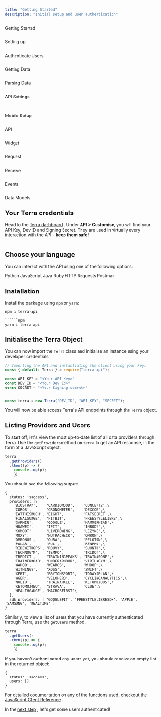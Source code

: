 ```yaml
---
title: "Getting Started"
description: "Initial setup and user authentication"
---
```

Getting Started  
  
<img className="block" src="images/terradocs_s3_eu_west_2_amazonaws_com/_icons_getting_started.png" alt="" />

Setting up  
  
<img className="block" src="images/terradocs_s3_eu_west_2_amazonaws_com/_icons_install_on_backend.png" alt="" />

Authenticate Users  
  
<img className="block" src="images/terradocs_s3_eu_west_2_amazonaws_com/_icons_authenticate_users.png" alt="" />

Getting Data  
  
<img className="block" src="images/terradocs_s3_eu_west_2_amazonaws_com/_icons_receive_data.png" alt="" />

Parsing Data  
  
<img className="block" src="images/terradocs_s3_eu_west_2_amazonaws_com/_icons_understand_our_data.png" alt="" />

API Settings  
  
<img className="block" src="images/terradocs_s3_eu_west_2_amazonaws_com/_icons_customise_terra.png" alt="" />

<img className="block" src="images/terradocs_s3_eu_west_2_amazonaws_com/_icons_manage_integrations.png" alt="" />  
  
Mobile Setup

<img className="block" src="images/terradocs_s3_eu_west_2_amazonaws_com/_icons_api_data_models.png" alt="" />  
  
API

<img className="block" src="images/terradocs_s3_eu_west_2_amazonaws_com/_icons_widget.png" alt="" />  
  
Widget

<img className="block" src="images/terradocs_s3_eu_west_2_amazonaws_com/_icons_historical_data.png" alt="" />  
  
Request

<img className="block" src="images/terradocs_s3_eu_west_2_amazonaws_com/_icons_new_data.png" alt="" />  
  
Receive

<img className="block" src="images/terradocs_s3_eu_west_2_amazonaws_com/_icons_event_types.png" alt="" />  
  
Events

<img className="block" src="images/terradocs_s3_eu_west_2_amazonaws_com/_icons_api_data_models.png" alt="" />  
  
Data Models

## Your Terra credentials

Head to the [Terra dashboard](https://dashboard.tryterra.co)
. Under **API > Customise**, you will find your API Key, Dev ID and Signing Secret. They are used in virtually every interaction with the API - **keep them safe!**

<img className="block" src="images/files_readme_io/_466e2d6_image.png" alt="" />

## Choose your language

You can interact with the API using one of the following options:

Python JavaScript Java Ruby HTTP Requests Postman

## Installation

Install the package using `npm` or `yarn`:

```npm
npm i terra-api

``````npm
yarn i terra-api

```

## Initialise the Terra Object

You can now import the `Terra` class and initialise an instance using your developer credentials.

```javascript
// Importing the API and instantiating the client using your keys
const { default: Terra } = require("terra-api");

const API_KEY = "<Your API Key>"
const DEV_ID = "<Your Dev Id>"
const SECRET = "<Your Signing secret>"


const terra = new Terra("DEV_ID", "API_KEY", "SECRET");

```

You will now be able access Terra's API endpoints through the `Terra` object.

## Listing Providers and Users

To start off, let's view the most up-to-date list of all data providers through Terra. Use the `getProviders`method on `terra` to get an API response, in the form of a JavaScript object.

```javascript
terra
  .getProviders()
  .then((p) => {
  	console.log(p);
	})

```

You should see the following output:

```
{
  status: 'success',
  providers: [\
    'BIOSTRAP',    'CARDIOMOOD',    'CONCEPT2',\
    'COROS',       'CRONOMETER',    'DEXCOM',\
    'EATTHISMUCH', 'EIGHT',         'FATSECRET',\
    'FINALSURGE',  'FITBIT',        'FREESTYLELIBRE',\
    'GARMIN',      'GOOGLE',        'HAMMERHEAD',\
    'HUAWEI',      'IFIT',          'INBODY',\
    'KOMOOT',      'LIVEROWING',    'LEZYNE',\
    'MOXY',        'NUTRACHECK',    'OMRON',\
    'OMRONUS',     'OURA',          'PELOTON',\
    'POLAR',       'PUL',           'RENPHO',\
    'RIDEWITHGPS', 'ROUVY',         'SUUNTO',\
    'TECHNOGYM',   'TEMPO',         'TRIDOT',\
    'TREDICT',     'TRAININGPEAKS', 'TRAINASONE',\
    'TRAINERROAD', 'UNDERARMOUR',   'VIRTUAGYM',\
    'WAHOO',       'WEAROS',        'WHOOP',\
    'WITHINGS',    'XOSS',          'ZWIFT',\
    'XERT',        'BRYTONSPORT',   'TODAYSPLAN',\
    'WGER',        'VELOHERO',      'CYCLINGANALYTICS',\
    'NOLIO',       'TRAINXHALE',    'KETOMOJOUS',\
    'KETOMOJOEU',  'STRAVA',        'CLUE',\
    'HEALTHGAUGE', 'MACROSFIRST'\
  ],
  sdk_providers: [ 'GOOGLEFIT', 'FREESTYLELIBRESDK', 'APPLE', 'SAMSUNG', 'REALTIME' ]
}

```

Similarly, to view a list of users that you have currently authenticated through Terra, use the `getUsers` method.

```javascript
terra
  .getUsers()
  .then((p) => {
  	console.log(p);
	})

```

If you haven't authenticated any users yet, you should receive an empty list in the returned object:

```
{
  status: 'success',
  users: []
}

```

For detailed documentation on any of the functions used, checkout the [JavaScript Client Reference](/reference/reference-python-client)
.

In the [next step](authenticate-users)
, let's get some users authenticated!

